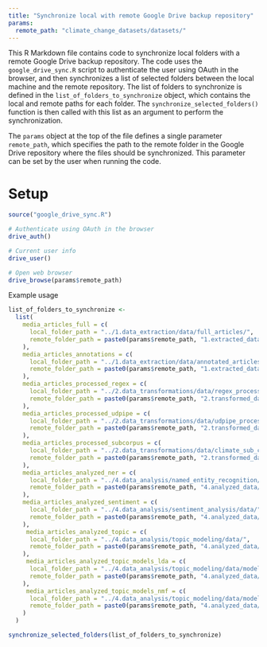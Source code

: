 ```yaml
---
title: "Synchronize local with remote Google Drive backup repository"
params:
  remote_path: "climate_change_datasets/datasets/"
---
```

This R Markdown file contains code to synchronize local folders with a remote Google Drive backup repository. 
The code uses the `google_drive_sync.R` script to authenticate the user using OAuth in the browser, and then synchronizes a list of selected folders between the local machine and the remote repository. 
The list of folders to synchronize is defined in the `list_of_folders_to_synchronize` object, which contains the local and remote paths for each folder. 
The `synchronize_selected_folders()` function is then called with this list as an argument to perform the synchronization. 

The `params` object at the top of the file defines a single parameter `remote_path`, which specifies the path to the remote folder in the Google Drive repository where the files should be synchronized. 
This parameter can be set by the user when running the code.

# Setup
```r
source("google_drive_sync.R")

# Authenticate using OAuth in the browser
drive_auth()

# Current user info
drive_user()

# Open web browser
drive_browse(params$remote_path)

```


Example usage
```r
list_of_folders_to_synchronize <-
  list(
    media_articles_full = c(
      local_folder_path = "../1.data_extraction/data/full_articles/",
      remote_folder_path = paste0(params$remote_path, "1.extracted_data/full_articles/")
    ),
    media_articles_annotations = c(
      local_folder_path = "../1.data_extraction/data/annotated_articles/",
      remote_folder_path = paste0(params$remote_path, "1.extracted_data/annotated_articles/")
    ),
    media_articles_processed_regex = c(
      local_folder_path = "../2.data_transformations/data/regex_processed/",
      remote_folder_path = paste0(params$remote_path, "2.transformed_data/regex_processed/")
    ),
    media_articles_processed_udpipe = c(
      local_folder_path = "../2.data_transformations/data/udpipe_processed/",
      remote_folder_path = paste0(params$remote_path, "2.transformed_data/udpipe_processed/")
    ),
    media_articles_processed_subcorpus = c(
      local_folder_path = "../2.data_transformations/data/climate_sub_corpus/",
      remote_folder_path = paste0(params$remote_path, "2.transformed_data/climate_sub_corpus/")
    ),
    media_articles_analyzed_ner = c(
      local_folder_path = "../4.data_analysis/named_entity_recognition/data/",
      remote_folder_path = paste0(params$remote_path, "4.analyzed_data/named_entity_recognition/")
    ),
    media_articles_analyzed_sentiment = c(
      local_folder_path = "../4.data_analysis/sentiment_analysis/data/",
      remote_folder_path = paste0(params$remote_path, "4.analyzed_data/sentiment_analysis/")
    ),
     media_articles_analyzed_topic = c(
      local_folder_path = "../4.data_analysis/topic_modeling/data/",
      remote_folder_path = paste0(params$remote_path, "4.analyzed_data/topic_modeling/")
    ),
     media_articles_analyzed_topic_models_lda = c(
      local_folder_path = "../4.data_analysis/topic_modeling/data/models/lda",
      remote_folder_path = paste0(params$remote_path, "4.analyzed_data/topic_modeling/models/lda")
    ),
     media_articles_analyzed_topic_models_nmf = c(
      local_folder_path = "../4.data_analysis/topic_modeling/data/models/nmf",
      remote_folder_path = paste0(params$remote_path, "4.analyzed_data/topic_modeling/models/nmf")
    )
  )

synchronize_selected_folders(list_of_folders_to_synchronize)

```

